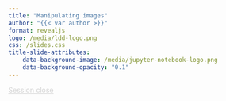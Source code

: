 ```yaml
---
title: "Manipulating images"
author: "{{< var author >}}"
format: revealjs
logo: /media/ldd-logo.png
css: /slides.css
title-slide-attributes:
    data-background-image: /media/jupyter-notebook-logo.png
    data-background-opacity: "0.1"
---
```



```{=html}
<div class="bottom-right">
    <a href="https://letsdodigital.org/learn/learn-python/module-3/7-session-close.html" style="color: lightgrey;">Session close</a>
</div>
```